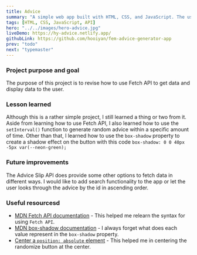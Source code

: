 ```yaml
---
title: Advice
summary: "A simple web app built with HTML, CSS, and JavaScript. The user can press on the button to generate a random advice every two seconds."
tags: [HTML, CSS, JavaScript, API]
hero: "../../images/hero-advice.jpg"
liveDemo: https://hy-advice.netlify.app/
githubLink: https://github.com/hooiyan/fem-advice-generator-app
prev: "todo"
next: "typemaster"
---
```


### Project purpose and goal

The purpose of this project is to revise how to use Fetch API to get data and display data to the user.

### Lesson learned

Although this is a rather simple project, I still learned a thing or two from it. Aside from learning how to use Fetch API, I also learned how to use the `setInterval()` function to generate random advice within a specific amount of time. Other than that, I learned how to use the `box-shadow` property to create a shadow effect on the button with this code `box-shadow: 0 0 40px -5px var(--neon-green);`

### Future improvements

The Advice Slip API does provide some other options to fetch data in different ways. I would like to add search functionality to the app or let the user looks through the advice by the id in ascending order.

### Useful resourcesd

- [MDN Fetch API documentation](https://developer.mozilla.org/en-US/docs/Web/API/Fetch_API/Using_Fetch) - This helped me relearn the syntax for using `Fetch API`.
- [MDN box-shadow documentation](https://developer.mozilla.org/en-US/docs/Web/CSS/box-shadow) - I always forget what does each value represent in the `box-shadow` property. 
- [Center a `position: absolute` element](https://stackoverflow.com/questions/8508275/how-to-center-a-position-absolute-element) - This helped me in centering the randomize button at the center.
